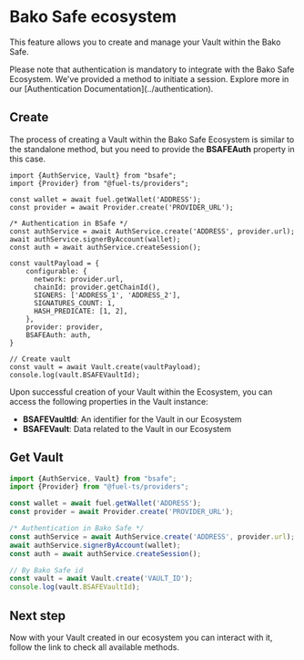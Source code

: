 
# Bako Safe ecosystem

This feature allows you to create and manage your Vault within the Bako Safe.

<Callout type="warning">
    Please note that authentication is mandatory to integrate with the Bako Safe Ecosystem. We've provided a method to
    initiate a session. Explore more in our [Authentication Documentation](../authentication).
</Callout>

## Create

The process of creating a Vault within the Bako Safe Ecosystem is similar to the standalone method, but you need to
provide the **BSAFEAuth** property in this case.

```tsx copy
import {AuthService, Vault} from "bsafe";
import {Provider} from "@fuel-ts/providers";

const wallet = await fuel.getWallet('ADDRESS');
const provider = await Provider.create('PROVIDER_URL');

/* Authentication in BSafe */
const authService = await AuthService.create('ADDRESS', provider.url);
await authService.signerByAccount(wallet);
const auth = await authService.createSession();

const vaultPayload = {
    configurable: {
      network: provider.url,
      chainId: provider.getChainId(),
      SIGNERS: ['ADDRESS_1', 'ADDRESS_2'],
      SIGNATURES_COUNT: 1,
      HASH_PREDICATE: [1, 2],
    },
    provider: provider,
    BSAFEAuth: auth,
}

// Create vault
const vault = await Vault.create(vaultPayload);
console.log(vault.BSAFEVaultId);
```

Upon successful creation of your Vault within the Ecosystem, you can access the following properties in the Vault instance:
- **BSAFEVaultId**: An identifier for the Vault in our Ecosystem
- **BSAFEVault**: Data related to the Vault in our Ecosystem

## Get Vault

```ts copy
import {AuthService, Vault} from "bsafe";
import {Provider} from "@fuel-ts/providers";

const wallet = await fuel.getWallet('ADDRESS');
const provider = await Provider.create('PROVIDER_URL');

/* Authentication in Bako Safe */
const authService = await AuthService.create('ADDRESS', provider.url);
await authService.signerByAccount(wallet);
const auth = await authService.createSession();

// By Bako Safe id
const vault = await Vault.create('VAULT_ID');
console.log(vault.BSAFEVaultId);

```

## Next step

Now with your Vault created in our ecosystem you can interact with it, follow the link to check all available methods.

<Cards num={1}>
    <Card arrow title="Vault methods" href="./methods" />
</Cards>
